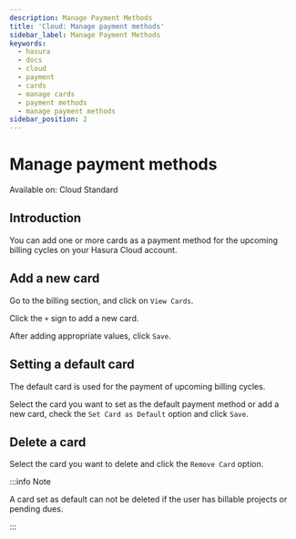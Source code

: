 ```yaml
---
description: Manage Payment Methods
title: 'Cloud: Manage payment methods'
sidebar_label: Manage Payment Methods
keywords:
  - hasura
  - docs
  - cloud
  - payment
  - cards
  - manage cards
  - payment methods
  - manage payment methods
sidebar_position: 2
---
```



# Manage payment methods

<div className='badge badge--primary heading-badge'>Available on: Cloud Standard</div>

## Introduction

You can add one or more cards as a payment method for the upcoming billing cycles on your Hasura Cloud account.

## Add a new card

Go to the billing section, and click on `View Cards`.

<Thumbnail src='/img/account-management/billing/manage_cards.png' alt='view saved cards' />

Click the `+` sign to add a new card.

<Thumbnail src='/img/account-management/billing/add_new_card.png' alt='add a new card' width='437px' />

After adding appropriate values, click `Save`.

## Setting a default card

The default card is used for the payment of upcoming billing cycles.

Select the card you want to set as the default payment method or add a new card, check the `Set Card as Default` option
and click `Save`.

<Thumbnail
  src='/img/account-management/billing/set_existing_default.png'
  alt='set an exiting card as the default card'
  width='437px'
/>

<Thumbnail
  src='/img/account-management/billing/set_new_default.png'
  alt='Add a new card as the default card'
  width='437px'
/>

## Delete a card

Select the card you want to delete and click the `Remove Card` option.

<Thumbnail src='/img/account-management/billing/delete_card.png' alt='Delete card' width='437px' />

:::info Note

A card set as default can not be deleted if the user has billable projects or pending dues.

:::
